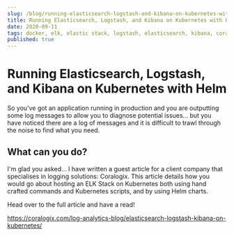 ```yaml
---
slug: /blog/running-elasticsearch-logstash-and-kibana-on-kubernetes-with-helm
title: Running Elasticsearch, Logstash, and Kibana on Kubernetes with Helm
date: 2020-09-11
tags: docker, elk, elastic stack, logstash, elasticsearch, kibana, coralogix, kubernetes, helm
published: true
---
```


# Running Elasticsearch, Logstash, and Kibana on Kubernetes with Helm
So you've got an application running in production and you are outputting some
log messages to allow you to diagnose potential issues... but you have noticed
there are a log of messages and it is difficult to trawl through the noise to
find what you need.

## What can you do?

I'm glad you asked... I have written a guest article for a client company that
specialises in logging solutions: Coralogix. This article details how you would
go about hosting an ELK Stack on Kubernetes both using hand crafted commands and
Kubernetes scripts, and by using Helm charts.

Head over to the full article and have a read!

https://coralogix.com/log-analytics-blog/elasticsearch-logstash-kibana-on-kubernetes/